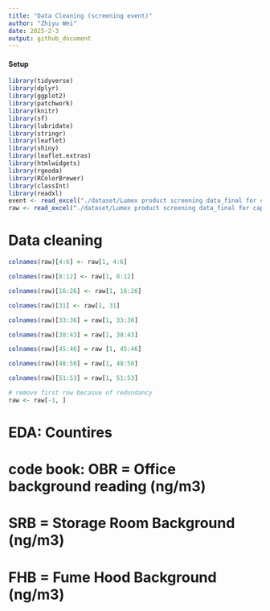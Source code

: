 ```yaml
---
title: "Data Cleaning (screening event)"
author: "Zhiyu Wei"
date: 2025-2-3
output: github_document
---
```


#### Setup

```r
library(tidyverse)
library(dplyr)
library(ggplot2)
library(patchwork)
library(knitr)
library(sf)
library(lubridate)
library(stringr)
library(leaflet)
library(shiny)
library(leaflet.extras)
library(htmlwidgets)
library(rgeoda)
library(RColorBrewer)
library(classInt)
library(readxl)
event <- read_excel("./dataset/Lumex product screening data_final for capstone.xlsx", sheet=1)
raw <- read_excel("./dataset/Lumex product screening data_final for capstone.xlsx", sheet=2)

```

# Data cleaning
```r
colnames(raw)[4:6] <- raw[1, 4:6]

colnames(raw)[8:12] <- raw[1, 8:12]

colnames(raw)[16:26] <- raw[1, 16:26]

colnames(raw)[31] <- raw[1, 31]

colnames(raw)[33:36] = raw[1, 33:36]

colnames(raw)[38:43] = raw[1, 38:43]

colnames(raw)[45:46] = raw [1, 45:46]

colnames(raw)[48:50] = raw[1, 48:50]

colnames(raw)[51:53] = raw[1, 51:53]

# remove first row becasue of redundancy
raw <- raw[-1, ]

```


# EDA: Countires

# code book: OBR = Office background reading (ng/m3)
# SRB = Storage Room Background (ng/m3)
# FHB = Fume Hood Background (ng/m3)

